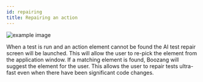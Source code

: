 ```yaml
---
id: repairing
title: Repairing an action
---
```


![example image](../images/ai-repair.png "An exemplary image")

When a test is run and an action element cannot be found the AI test repair screen will be launched. This will allow the user to re-pick the element from the application window. If a matching element is found, Boozang will suggest the element for the user. This allows the user to repair tests ultra-fast even when there have been significant code changes.
